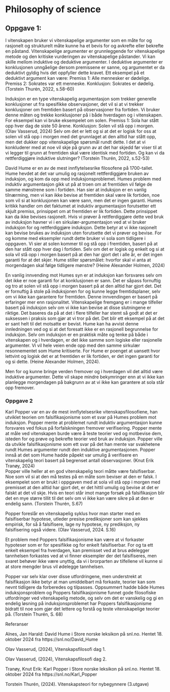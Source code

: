 

# Philosophy of science


## Oppgave 1:

I vitenskapen bruker vi vitenskapelige argumenter som en måte for og rasjonelt og strukturelt måte kunne ha et bevis for og avkrefte eller bekrefte en påstand. Vitenskapelige argumenter er grunnleggende for vitenskapelige metode og den kritiske vurderingen av vitenskapelige påstander. Vi kan skille mellom induktive og deduktive argumenter. I deduktive argumenter er konklusjonen unngåelige dersom premissene er sanne, og argumentet er da deduktivt gyldig hvis det oppfyller dette kravet. Ett eksempel på et deduktivt argument kan være: Premiss 1: Alle mennesker er dødelige. Premiss 2: Sokrates var ett menneske. Konklusjon: Sokrates er dødelig. (Torstein Thurén, 2022, s.58-60)

Induksjon er en type vitenskapelig argumentasjon som trekker generelle konklusjoner ut fra spesifikke observasjoner, det vil si at vi trekker konklusjoner om fremtiden basert på observasjoner fra fortiden. Vi bruker denne måten og trekke konklusjoner på i både hverdagen og i vitenskapen. For eksempel kan vi bruke eksempelet om solen. Premiss 1: Sola har stått opp hver dag de siste 50 årene. Konklusjon: Solen vil stå opp i morgen. (Olav Vasserud, 2024) Selv om det er lett og si at det er logisk for oss at solen vil stå opp i morgen med det grunnlaget at den alltid har stått opp, men det dukker opp vitenskapelige spørsmål rundt dette. I det at vi konkluderer med at noe vil skje på grunn av at det har skjedd før viser til at vi legger til grunn at fremtiden skal være identisk med fortiden. Og kan vi da rettferdiggjøre induktive slutninger? (Torstein Thurén, 2022, s.52-53)

David Hume er en av de mest innflytelsesrike filosofene på 1700-tallet. Hume hevdet at det var umulig og rasjonelt rettferdiggjøre bruken av induksjon, og kom da opp med induksjonsproblemet. Humes problem med induktiv argumentasjon gikk ut på at troen om at fremtiden vil følge de samme mønstrene som i fortiden. Han sier at induksjon er en vanlig tilnærming, men vi kan ikke bevise at fremtiden skal være lik fortiden, noe som vil si at konklusjonen kan være sann, men det er ingen garanti. 
Humes kritikk handler om det faktumet at induktiv argumentasjon forutsetter ett skjult premiss, prinsippet om at fremtiden er lik fortiden. Dette prinsippet kan da ikke bevises rasjonelt. Hvis vi prøver å rettferdiggjøre dette ved bruk av induksjon havner vi i en sirkulær-argumentasjon ved at vi bruker induksjon for og rettferdiggjøre induksjon. Dette betyr at vi ikke rasjonelt kan bevise brukes av induksjon uten forutsette det vi prøver og bevise. 
For og komme med eksempler rundt dette bruker vi sola som tidligere i oppgaven. Vi sier at solen kommer til og stå opp i fremtiden, basert på at den har stått opp hver dag i fortiden. Selv om det er logisk og enkelt og si at sola vil stå opp i morgen basert på at den har gjort det i alle år, er det ingen garanti for at det skjer. Hume stiller spørsmålet: hvorfor skal vi anta at morgendagen skal følge tidligere mønstre? (Heine Alexander Holmen, 2024) 

En vanlig innvending mot Humes syn er at induksjon kan forsvares selv om det ikke er noe garanti for at konklusjonen er sann. Det er såpass fornuftig og tro at solen vil stå opp i morgen basert på at den alltid har gjort det. Det er fornuftig å stole på induksjonen for og kunne legge fremtidsplaner, selv om vi ikke kan garantere for fremtiden. Denne innvendingen er basert på erfaringer mer enn rasjonalitet. Vitenskapelige fremgang er i mange tilfeller basert på induksjon selv om vi ikke kan bevise at disse slutningene er riktige. Det baseres da på at det i flere tilfeller har stemt så godt at det er suksessen i praksis som gjør at vi tror på det. Det blir ett eksempel på at det er sant helt til det motsatte er bevist. 
Hume kan ha avvist denne innledningen ved og si at det foresatt ikke er en rasjonell begrunnelse for induksjon. Selv om induksjon er en praktisk måte og tenke på både i vitenskapen og i hverdagen, er det ikke samme som logiske eller rasjonelle argumenter. Vi vil hele veien ende opp med den samme sirkulær resonnementet som Hume kritiserte. For Hume er poenget at uansett hvor lettvint og logisk det er at fremtiden er lik fortiden, er det ingen garanti for og si dette. (Heine Alexander Holmen, 2024). 

Men for og kunne bringe verden fremover og i hverdagen vil det alltid være induktive argumenter. Dette vil skape mindre bekymringer enn at vi ikke kan planlegge morgendagen på bakgrunn av at vi ikke kan garantere at sola står opp fremover.


### Oppgave 2

Karl Popper var en av de mest innflytelsesrike vitenskapsfilosofiene, han utviklet teorien om falsifikasjonisme som et svar på Humes problem mot induksjon. Popper mente at problemet rundt induktiv argumentasjon kunne forsvares ved fokus på forfalskningen fremover verifisering. Popper mente at måle ved vitenskapen burde være å teste teorier ved og motbevise dem, isteden for og prøve og bekrefte teorier ved bruk av induksjon. Popper ville da utvikle falsifikasjonisme som ett svar på det han mente var svakhetene rundt Humes argumenter rundt den induktive argumentasjonen. Popper innså at det som Hume hadde påpekt var umulig å verifisere en vitenskapelig teori basert på begrenset antall observasjoner. (Knut Erik Tranøy, 2024)  
Popper ville heller at en god vitenskapelig teori måtte være falsifiserbar. Noe som vil si at den må testes på en måte som beviser at den er falsk. I eksempelet som er brukt i oppgaven med at sola vil stå opp i morgen med premisset at den alltid har gjort det, er det hittil umulig og bevise at det er falskt at det vil skje. Hvis en teori står imot mange forsøk på falsifikasjon blir det en mye større tillit til det selv om vi ikke kan være sikre på at den er endelig sann. (Torstein Thurén, S.67)

Popper foreslår en vitenskapelig syklus hvor man starter med en falsifiserbar hypotese, utleder presise prediksjoner som kan sjekkes empirisk, for så å falsifisere, lage ny hypotese, ny prediksjon, ny falsifisering også videre. (Olav Vasserud, 2024. S.16)

Et problem med Poppers falsifikasjonisme kan være at vi forkaster hypoteser som er for spesifikke og for enkelt falsifiserbar. For og ta ett enkelt eksempel fra hverdagen, kan premisset ved at brus ødelegger tannhelsen forkastes ved at vi finner eksempler der det falsifiseres, men svaret behøver ikke være unyttig, da vi i brorparten av tilfellene vil kunne si at store mengder brus vil ødelegge tannhelsen. 

Popper var selv klar over disse utfordringene, men understrekt at falsifikasjon ikke betyr at man umiddelbart må forkaste, teorier kan som nevnt tidligere da forberedes og tilpasses. Oppsummert hadde både Humes induksjonsproblem og Poppers falsifikasjonisme funnet gode filosofiske utfordringer ved vitenskapelig metode, og selv om det er vanskelig og gi en endelig løsning på induksjonsproblemet har Poppers falsifikasjonisme bidratt til noe som gjør det lettere og forstå og teste vitenskapelige teorier på. (Torstein Thurén, S. 68)












Referanser 

Alnes, Jan Harald: David Hume i Store norske leksikon på snl.no. Hentet 18. oktober 2024 fra https://snl.no/David_Hume

Olav Vasserud, (2024), Vitenskapsfilosofi dag 1.

Olav Vasserud, (2024), Vitenskapsfilosofi dag 2.

Tranøy, Knut Erik: Karl Popper i Store norske leksikon på snl.no. Hentet 18. oktober 2024 fra https://snl.no/Karl_Popper

Torstein Thurén, (2024). Vitenskapsteori for nybegynnere (3.utgave)
